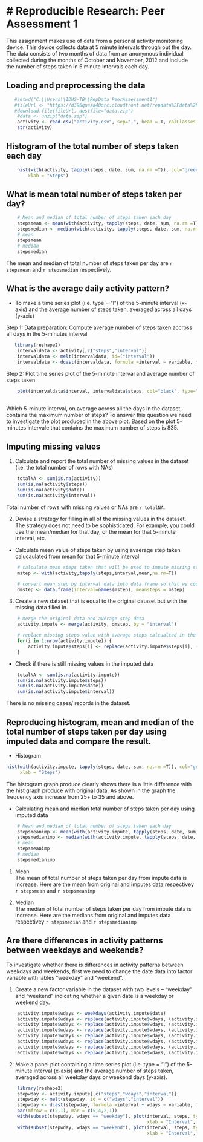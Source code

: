 # Reproducible Research: Peer Assessment 1
===========================================

This assignment makes use of data from a personal activity monitoring device. This device collects data at 5 minute intervals through out the day. The data consists of two months of data from an anonymous individual collected during the months of October and November, 2012 and include the number of steps taken in 5 minute intervals each day.

## Loading and preprocessing the data
```r
   #setwd("C:\\Users\\IDMS-TB\\RepData_PeerAssessment1")
   #fileUrl <- "https://d396qusza40orc.cloudfront.net/repdata%2Fdata%2Factivity.zip"
   #download.file(fileUrl, destfile="data.zip")
    #data <- unzip("data.zip")
    activity <- read.csv("activity.csv", sep=",", head = T, colClasses = c("numeric", "Date", "numeric"))
    str(activity)
```

## Histogram of the total number of steps taken each day
```r
    hist(with(activity, tapply(steps, date, sum, na.rm =T)), col="green", main="Total number of steps taken each day",
        xlab = "Steps")
```

## What is mean total number of steps taken per day?
```r
    # Mean and median of total number of steps taken each day
    stepsmean <- mean(with(activity, tapply(steps, date, sum, na.rm =T)))
    stepsmedian <- median(with(activity, tapply(steps, date, sum, na.rm =T)))
    # mean
    stepsmean
    # median
    stepsmedian
```
The mean and median of total number of steps taken per day are `r stepsmean` and `r stepsmedian` respectively.

## What is the average daily activity pattern?
- To make a time series plot (i.e. type = "l") of the 5-minute interval (x-axis) and the average number of steps taken, averaged across all days (y-axis)

Step 1: Data preparation: Compute average number of steps taken accross all days in the 5-minutes interval
```r
   library(reshape2)
    intervaldata <- activity[,c("steps","interval")]
    intervaldata <- melt(intervaldata, id=("interval"))
    intervaldata <- dcast(intervaldata, formula =interval ~ variable, mean,na.rm=TRUE)
```

Step 2: Plot time series plot of the 5-minute interval and average number of steps taken
```r
    plot(intervaldata$interval, intervaldata$steps, col="black", type="l", xlab = "5-minutes interval", ylab = "Average     number of steps taken")
    
```
Which 5-minute interval, on average across all the days in the dataset, contains the maximum number of steps? To answer this question we need to investigate the plot produced in the above plot. Based on the plot 5-minutes intervale that contains the maximum number of steps is 835.

## Imputing missing values
1. Calculate and report the total number of missing values in the dataset (i.e. the total number of rows with NAs)
```r
    totalNA <- sum(is.na(activity))
    sum(is.na(activity$steps))
    sum(is.na(activity$date))
    sum(is.na(activity$interval))
```
Total number of rows with missing values or NAs are `r totalNA`.

2. Devise a strategy for filling in all of the missing values in the dataset. The strategy does not need to be sophisticated. For example, you could use the mean/median for that day, or the mean for that 5-minute interval, etc.

- Calculate mean value of steps taken by using avaerage step taken calucaulated from mean for that 5-minute interval.

```r
    # calculate mean steps taken that will be used to impute missing steps values
    mstep <- with(activity,tapply(steps,interval,mean,na.rm=T))

    # convert mean step by interval data into data frame so that we could merge it with the original data for the     imputation purpose
    dmstep <- data.frame(interval=names(mstep), meansteps = mstep)
```
3. Create a new dataset that is equal to the original dataset but with the missing data filled in.

```r
    # merge the original data and average step data 
    activity.impute <- merge(activity, dmstep, by = "interval")

    # replace missing steps value with average steps calcualted in the above steps and 
    for(i in 1:nrow(activity.impute)) {
        activity.impute$steps[i] <- replace(activity.impute$steps[i], (is.na(activity.impute$steps[i]) == TRUE), activity.impute$meansteps[i])
    }
```

- Check if there is still missing values in the imputed data
```r
    totalNA <- sum(is.na(activity.impute))
    sum(is.na(activity.impute$steps))
    sum(is.na(activity.impute$date))
    sum(is.na(activity.impute$interval))
```
There is no missing cases/ records in the dataset.

## Reproducing histogram, mean and median of the total number of steps taken per day using imputed data and compare the result.

- Histogram
```r
hist(with(activity.impute, tapply(steps, date, sum, na.rm =T)), col="green", main="Total number of steps taken each day",
     xlab = "Steps")  
```

The histogram graph produce clearly shows there is a little difference with the hist graph produce with original data. As shown in the graph the frequency axis increase from 25+ to 35 and above.

- Calculating mean and median total number of steps taken per day using imputed data

```r
    # Mean and median of total number of steps taken each day
    stepsmeanimp <- mean(with(activity.impute, tapply(steps, date, sum, na.rm =T)))
    stepsmedianimp <- median(with(activity.impute, tapply(steps, date, sum, na.rm =T)))
    # mean
    stepsmeanimp
    # median
    stepsmedianimp

```
1. Mean  
The mean of total number of steps taken per day from impute data is increase. Here are the mean from original and imputes data respectivey `r stepsmean` and `r stepsmeanimp`  

2. Median  
The median of total number of steps taken per day from impute data is increase. Here are the medians from original and imputes data respectivey `r stepsmedian` and `r stepsmedianimp`


## Are there differences in activity patterns between weekdays and weekends?  
To investigate whether there is differences in activity patterns between weekdays and weekends, first we need to change 
the date data into factor variable with lables "weekday" and "weekend".

1. Create a new factor variable in the dataset with two levels – “weekday” and “weekend” indicating whether a given date is a weekday or weekend day.  

```r
    activity.impute$wdays <- weekdays(activity.impute$date)
    activity.impute$wdays <- replace(activity.impute$wdays, (activity.impute$wdays == "Monday"), "weekday")
    activity.impute$wdays <- replace(activity.impute$wdays, (activity.impute$wdays == "Tuesday"), "weekday")
    activity.impute$wdays <- replace(activity.impute$wdays, (activity.impute$wdays == "Wednesday"), "weekday")
    activity.impute$wdays <- replace(activity.impute$wdays, (activity.impute$wdays == "Thursday"), "weekday")
    activity.impute$wdays <- replace(activity.impute$wdays, (activity.impute$wdays == "Friday"), "weekday")
    activity.impute$wdays <- replace(activity.impute$wdays, (activity.impute$wdays == "Saturday"), "weekend")
    activity.impute$wdays <- replace(activity.impute$wdays, (activity.impute$wdays == "Sunday"), "weekend")

```

2. Make a panel plot containing a time series plot (i.e. type = "l") of the 5-minute interval (x-axis) and the average number of steps taken, averaged across all weekday days or weekend days (y-axis).  

```r
    library(reshape2)
    stepwday <- activity.impute[,c("steps","wdays","interval")]
    stepwday <- melt(stepwday, id = c("wdays","interval"))
    stepwday <- dcast(stepwday, formula =interval + wdays ~ variable, mean,na.rm=TRUE)
    par(mfrow = c(2,1), mar = c(5,4,2,1))
    with(subset(stepwday, wdays == "weekday"), plot(interval, steps, type = "l", col = "blue",
                                                    xlab = "Interval", ylab  = "Number of steps", main = "Weekday"))
    with(subset(stepwday, wdays == "weekend"), plot(interval, steps, type = "l", col = "blue",
                                                    xlab = "Interval", ylab  = "Number of steps", main = "Weekend"))
```

